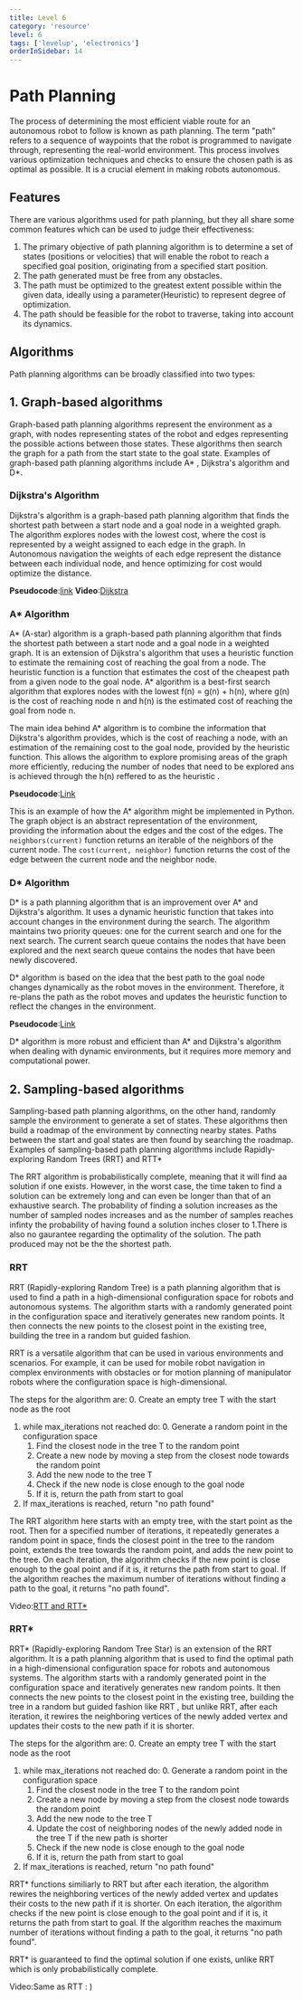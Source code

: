 ```yaml
---
title: Level 6
category: 'resource'
level: 6
tags: ['levelup', 'electronics']
orderInSidebar: 14
---
```


<TOCInline toc={props.toc} toHeading={3} asDisclosure />

# Path Planning

The process of determining the most efficient viable route for an autonomous robot to follow is known as path planning. The term "path" refers to a sequence of waypoints that the robot is programmed to navigate through, representing the real-world environment. This process involves various optimization techniques and checks to ensure the chosen path is as optimal as possible. It is a crucial element in making robots autonomous.

## Features

There are various algorithms used for path planning, but they all share some common features which can be used to judge their effectiveness:

1. The primary objective of path planning algorithm is to determine a set of states (positions or velocities) that will enable the robot to reach a specified goal position, originating from a specified start position.
2. The path generated must be free from any obstacles.
3. The path must be optimized to the greatest extent possible within the given data, ideally using a parameter(Heuristic) to represent degree of optimization.
4. The path should be feasible for the robot to traverse, taking into account its dynamics.

## Algorithms

Path planning algorithms can be broadly classified into two types:

## 1. Graph-based algorithms

Graph-based path planning algorithms represent the environment as a graph, with nodes representing states of the robot and edges representing the possible actions between those states. These algorithms then search the graph for a path from the start state to the goal state. Examples of graph-based path planning algorithms include A* , Dijkstra's algorithm and D*.

### Dijkstra's Algorithm

Dijkstra's algorithm is a graph-based path planning algorithm that finds the shortest path between a start node and a goal node in a weighted graph. The algorithm explores nodes with the lowest cost, where the cost is represented by a weight assigned to each edge in the graph. In Autonomous navigation the weights of each edge represent the distance between each individual node, and hence optimizing for cost would optimize the distance.

**Pseudocode**:[link](http://www.gitta.info/Accessibiliti/en/html/Dijkstra_learningObject1.html)
**Video**:[Dijkstra](https://www.youtube.com/watch?v=EFg3u_E6eHU)

### A\* Algorithm

A* (A-star) algorithm is a graph-based path planning algorithm that finds the shortest path between a start node and a goal node in a weighted graph. It is an extension of Dijkstra's algorithm that uses a heuristic function to estimate the remaining cost of reaching the goal from a node. The heuristic function is a function that estimates the cost of the cheapest path from a given node to the goal node. A* algorithm is a best-first search algorithm that explores nodes with the lowest f(n) = g(n) + h(n), where g(n) is the cost of reaching node n and h(n) is the estimated cost of reaching the goal from node n.

The main idea behind A\* algorithm is to combine the information that Dijkstra's algorithm provides, which is the cost of reaching a node, with an estimation of the remaining cost to the goal node, provided by the heuristic function. This allows the algorithm to explore promising areas of the graph more efficiently, reducing the number of nodes that need to be explored ans is achieved through the h(n) reffered to as the heuristic .

**Pseudocode**:[Link](https://colab.research.google.com/drive/1M76QIRc96XYMrwWYwZofAl6AOYAHgh_B?usp=sharing)

This is an example of how the A\* algorithm might be implemented in Python. The graph object is an abstract representation of the environment, providing the information about the edges and the cost of the edges. The `neighbors(current)` function returns an iterable of the neighbors of the current node. The `cost(current, neighbor)` function returns the cost of the edge between the current node and the neighbor node.

### D\* Algorithm

D* is a path planning algorithm that is an improvement over A* and Dijkstra's algorithm. It uses a dynamic heuristic function that takes into account changes in the environment during the search. The algorithm maintains two priority queues: one for the current search and one for the next search. The current search queue contains the nodes that have been explored and the next search queue contains the nodes that have been newly discovered.

D\* algorithm is based on the idea that the best path to the goal node changes dynamically as the robot moves in the environment. Therefore, it re-plans the path as the robot moves and updates the heuristic function to reflect the changes in the environment.

**Pseudocode**:[Link](https://colab.research.google.com/drive/17Kab2QmdgaqtZ8NJPAMTNTOdwoucwvh1?usp=sharing)

D* algorithm is more robust and efficient than A* and Dijkstra's algorithm when dealing with dynamic environments, but it requires more memory and computational power.

## 2. Sampling-based algorithms

Sampling-based path planning algorithms, on the other hand, randomly sample the environment to generate a set of states. These algorithms then build a roadmap of the environment by connecting nearby states. Paths between the start and goal states are then found by searching the roadmap. Examples of sampling-based path planning algorithms include Rapidly-exploring Random Trees (RRT) and RTT\*

The RRT algorithm is probabilistically complete, meaning that it will find aa solution if one exists. However, in the worst case, the time taken to find a solution can be extremely long and can even be longer than that of an exhaustive search. The probability of finding a solution increases as the number of sampled nodes increases and as the number of samples reaches infinty the probability of having found a solution inches closer to 1.There is also no gaurantee regarding the optimality of the solution. The path produced may not be the the shortest path.

### RRT

RRT (Rapidly-exploring Random Tree) is a path planning algorithm that is used to find a path in a high-dimensional configuration space for robots and autonomous systems. The algorithm starts with a randomly generated point in the configuration space and iteratively generates new random points. It then connects the new points to the closest point in the existing tree, building the tree in a random but guided fashion.

RRT is a versatile algorithm that can be used in various environments and scenarios. For example, it can be used for mobile robot navigation in complex environments with obstacles or for motion planning of manipulator robots where the configuration space is high-dimensional.

The steps for the algorithm are: 0. Create an empty tree T with the start node as the root

1.  while max_iterations not reached do: 0. Generate a random point in the configuration space
    1.  Find the closest node in the tree T to the random point
    2.  Create a new node by moving a step from the closest node towards the random point
    3.  Add the new node to the tree T
    4.  Check if the new node is close enough to the goal node
    5.  If it is, return the path from start to goal
2.  If max_iterations is reached, return "no path found"

The RRT algorithm here starts with an empty tree, with the start point as the root. Then for a specified number of iterations, it repeatedly generates a random point in space, finds the closest point in the tree to the random point, extends the tree towards the random point, and adds the new point to the tree. On each iteration, the algorithm checks if the new point is close enough to the goal point and if it is, it returns the path from start to goal. If the algorithm reaches the maximum number of iterations without finding a path to the goal, it returns "no path found".

Video:[RTT and RTT\*](https://www.youtube.com/watch?v=Ob3BIJkQJEw)

### RRT\*

RRT\* (Rapidly-exploring Random Tree Star) is an extension of the RRT algorithm. It is a path planning algorithm that is used to find the optimal path in a high-dimensional configuration space for robots and autonomous systems. The algorithm starts with a randomly generated point in the configuration space and iteratively generates new random points. It then connects the new points to the closest point in the existing tree, building the tree in a random but guided fashion like RRT , but unlike RRT, after each iteration, it rewires the neighboring vertices of the newly added vertex and updates their costs to the new path if it is shorter.

The steps for the algorithm are: 0. Create an empty tree T with the start node as the root

1. while max_iterations not reached do: 0. Generate a random point in the configuration space
   1. Find the closest node in the tree T to the random point
   2. Create a new node by moving a step from the closest node towards the random point
   3. Add the new node to the tree T
   4. Update the cost of neighboring nodes of the newly added node in the tree T if the new path is shorter
   5. Check if the new node is close enough to the goal node
   6. If it is, return the path from start to goal
2. If max_iterations is reached, return "no path found"

RRT\* functions similiarly to RRT but after each iteration, the algorithm rewires the neighboring vertices of the newly added vertex and updates their costs to the new path if it is shorter. On each iteration, the algorithm checks if the new point is close enough to the goal point and if it is, it returns the path from start to goal. If the algorithm reaches the maximum number of iterations without finding a path to the goal, it returns "no path found".

RRT\* is guaranteed to find the optimal solution if one exists, unlike RRT which is only probabilistically complete.

Video:Same as RTT : )
